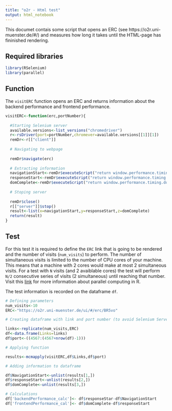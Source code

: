 ```yaml
---
title: "o2r - Html test"
output: html_notebook
---
```


This documet contais some script that opens an ERC (see https://o2r.uni-muenster.de/#/) and measures how long it takes until the HTML-page has fininished rendering.

## Required libraries

```r
library(RSelenium)
library(parallel)
```

## Function

The `visitERC` function opens an ERC and returns information about the backend performance and frontend performance. 

```r

visitERC<-function(erc,portNumber){
  
  #Starting Selenium server
  available.versions<-list_versions("chromedriver")
  r<-rsDriver(port=portNumber,chromever=available.versions[[1]][1])
  remDr<-r[["client"]]
  
  # Navigating to webpage
  
  remDr$navigate(erc)
  
  # Extracting information
  navigationStart<-remDr$executeScript("return window.performance.timing.navigationStart")
  responseStart<-remDr$executeScript("return window.performance.timing.responseStart")
  domComplete<-remDr$executeScript("return window.performance.timing.domComplete")
  
  # Stoping server
  
  remDr$close()
  r[["server"]]$stop()
  result<-list(x=navigationStart,y=responseStart,z=domComplete)
  return(result)
}
```

## Test

For this test it is required to define the `ERC` link that is going to be rendered and the number of visits (`num_visits`) to perform. The number of simultaneous visits is limited to the number of CPU cores of your machine. This means that a machine with 2 cores would make at most 2 simultaneous visits. For a test with `N` visits (and 2 avaiblable cores) the test will perform `N/2` consecutive series of visits (2 simultaneous) until reaching that number. Visit this [link](https://nceas.github.io/oss-lessons/parallel-computing-in-r/parallel-computing-in-r.html) for more information about parallel computing in R.

The test information is recorded on the dataframe `df`.

```r

# Defining parameters
num_visits<-10
ERC<-"https://o2r.uni-muenster.de/ui/#/erc/BR5vo"

# Creating dataframe with link and port number (to avoid Selenium Server errors)

links<-replicate(num_visits,ERC)
df<-data.frame(Links=links)
df$port<-((4567:(4567+nrow(df)-1)))

# Applying function

results<-mcmapply(visitERC,df$Links,df$port)

# Adding information to dataframe

df$NavigationStart<-unlist(results[1,])
df$responseStart<-unlist(results[2,])
df$domComplete<-unlist(results[3,])

# Calculations
df['backendPerformance_calc']<- df$responseStar-df$NavigationStart
df['frontendPerformance_cal']<- df$domComplete-df$responseStart


```
